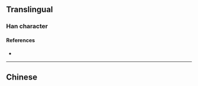 {{also|渢}}
{{character info/new}}
==Translingual==

===Han character===
{{Han char|rn=85|rad=水|as=04|sn=7|four=|canj=EHNK|ids=⿰氵风}}

====References====
* {{Han ref|kx=0612.121|hdz=31570.040|uh=6CA8|ud=27816}}

----

==Chinese==
{{zh-see|渢}}